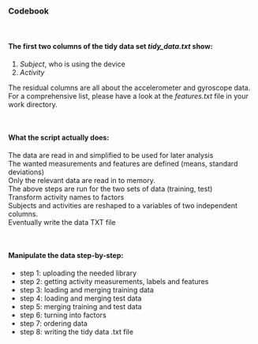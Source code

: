 ### Codebook  
<p>&nbsp;</p>
#### The first two columns of the tidy data set *tidy_data.txt* show:  

1. *Subject*, who is using the device  
2. *Activity* 


The residual columns are all about the accelerometer and gyroscope data.   
For a comprehensive list, please have a look at the *features.txt* file in your work directory.  
  
<p>&nbsp;</p>
#### What the script actually does:

The data are read in and simplified to be used for later analysis   
The wanted measurements and features are defined (means, standard deviations)     
Only the relevant data are read in to memory.  
The above steps are run for the two sets of data (training, test)  
Transform activity names to factors    
Subjects and activities are reshaped to a variables of two independent columns.  
Eventually write the data TXT file 
<p>&nbsp;</p>
#### Manipulate the data step-by-step:  

* step 1: uploading the needed library  
* step 2: getting activity measurements, labels and features   
* step 3: loading and merging training data  
* step 4: loading and merging test data  
* step 5: merging training and test data  
* step 6: turning into factors  
* step 7: ordering data  
* step 8: writing the tidy data .txt file  